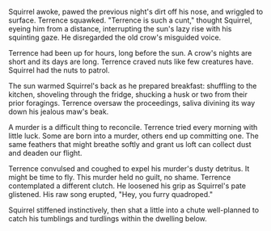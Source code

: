 Squirrel awoke, pawed the previous night's dirt off his nose, and wriggled to surface. Terrence squawked. "Terrence is such a cunt," thought Squirrel, eyeing him from a distance, interrupting the sun's lazy rise with his squinting gaze.  He disregarded the old crow's misguided voice.

Terrence had been up for hours, long before the sun. A crow's nights are short and its days are long. Terrence craved nuts like few creatures have. Squirrel had the nuts to patrol.

The sun warmed Squirrel's back as he prepared breakfast: shuffling to the kitchen, shoveling through the fridge, shucking a husk or two from their prior foragings. Terrence oversaw the proceedings, saliva divining its way down his jealous maw's beak.

A murder is a difficult thing to reconcile. Terrence tried every morning with little luck. Some are born into a murder, others end up committing one. The same feathers that might breathe softly and grant us loft can collect dust and deaden our flight.

Terrence convulsed and coughed to expel his murder's dusty detritus. It might be time to fly. This murder held no guilt, no shame. Terrence contemplated a different clutch. He loosened his grip as Squirrel's pate glistened. His raw song erupted, "Hey, you furry quadroped."

Squirrel stiffened instinctively, then shat a little into a chute well-planned to catch his tumblings and turdlings within the dwelling below.